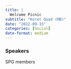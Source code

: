 ```yaml
---
title: |
  Welcome Picnic
subtitle: "Koret Quad (MB)"
date: "2022-09-15"
categories: [Social]
date-format: medium 
---
```


### Speakers  
SPG members


